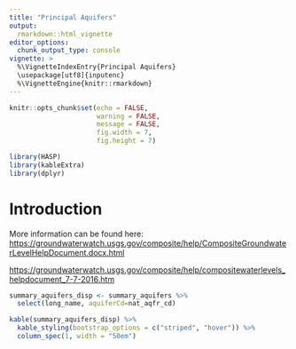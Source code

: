 ```yaml
---
title: "Principal Aquifers"
output: 
  rmarkdown::html_vignette
editor_options: 
  chunk_output_type: console
vignette: >
  %\VignetteIndexEntry{Principal Aquifers}
  \usepackage[utf8]{inputenc}
  %\VignetteEngine{knitr::rmarkdown}
---
```


```r
knitr::opts_chunk$set(echo = FALSE,
                      warning = FALSE,
                      message = FALSE,
                      fig.width = 7,
                      fig.height = 7)

library(HASP)
library(kableExtra)
library(dplyr)

```

# Introduction

More information can be found here:
<https://groundwaterwatch.usgs.gov/composite/help/CompositeGroundwaterLevelHelpDocument.docx.html>

<https://groundwaterwatch.usgs.gov/composite/help/compositewaterlevels_helpdocument_7-7-2016.htm>



```r


summary_aquifers_disp <- summary_aquifers %>% 
  select(long_name, aquiferCd=nat_aqfr_cd)

kable(summary_aquifers_disp) %>%
  kable_styling(bootstrap_options = c("striped", "hover")) %>% 
  column_spec(1, width = "50em")

```
